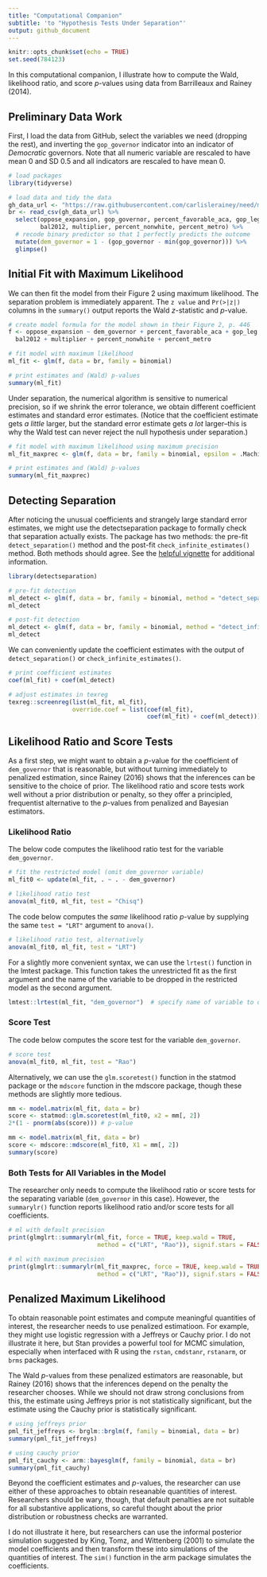 ```yaml
---
title: "Computational Companion"
subtitle: 'to "Hypothesis Tests Under Separation"'
output: github_document
---
```


```r
knitr::opts_chunk$set(echo = TRUE)
set.seed(784123)
```

In this computational companion, I illustrate how to compute the Wald, likelihood ratio, and score $p$-values using data from Barrilleaux and Rainey (2014).

## Preliminary Data Work

First, I load the data from GitHub, select the variables we need (dropping the rest), and inverting the `gop_governor` indicator into an indicator of *Democratic* governors. Note that all numeric variable are rescaled to have mean 0 and SD 0.5 and all indicators are rescaled to have mean 0.

```r

# load packages
library(tidyverse)

# load data and tidy the data
gh_data_url <- "https://raw.githubusercontent.com/carlislerainey/need/master/Data/politics_and_need_rescale.csv"
br <- read_csv(gh_data_url) %>% 
  select(oppose_expansion, gop_governor, percent_favorable_aca, gop_leg, percent_uninsured, 
         bal2012, multiplier, percent_nonwhite, percent_metro) %>%
  # recode binary predictor so that 1 perfectly predicts the outcome
  mutate(dem_governor = 1 - (gop_governor - min(gop_governor))) %>%
  glimpse()
```

## Initial Fit with Maximum Likelihood

We can then fit the model from their Figure 2 using maximum likelihood. The separation problem is immediately apparent. The `z value` and `Pr(>|z|)` columns in the `summary()` output reports the Wald $z$-statistic and $p$-value.

```r
# create model formula for the model shown in their Figure 2, p. 446
f <- oppose_expansion ~ dem_governor + percent_favorable_aca + gop_leg + percent_uninsured + 
  bal2012 + multiplier + percent_nonwhite + percent_metro

# fit model with maximum likelihood
ml_fit <- glm(f, data = br, family = binomial)

# print estimates and (Wald) p-values
summary(ml_fit)
```

Under separation, the numerical algorithm is sensitive to numerical precision, so if we shrink the error tolerance, we obtain different coefficient estimates and standard error estimates. (Notice that the coefficient estimate gets *a little* larger, but the standard error estimate gets *a lot* larger--this is why the Wald test can never reject the null hypothesis under separation.)

```r
# fit model with maximum likelihood using maximum precision
ml_fit_maxprec <- glm(f, data = br, family = binomial, epsilon = .Machine$double.eps, maxit = 10^10)

# print estimates and (Wald) p-values
summary(ml_fit_maxprec)
```

## Detecting Separation

After noticing the unusual coefficients and strangely large standard error estimates, we might use the detectseparation package to formally check that separation actually exists. The package has two methods: the pre-fit `detect_separation()` method and the post-fit `check_infinite_estimates()` method. Both methods should agree. See the [helpful vignette](https://cran.r-project.org/web/packages/detectseparation/vignettes/separation.html) for additional information.

```r
library(detectseparation)

# pre-fit detection
ml_detect <- glm(f, data = br, family = binomial, method = "detect_separation")
ml_detect

# post-fit detection
ml_detect <- glm(f, data = br, family = binomial, method = "detect_infinite_estimates")
ml_detect
```

We can conveniently update the coefficient estimates with the output of `detect_separation()` or `check_infinite_estimates()`.

```r
# print coefficient estimates
coef(ml_fit) + coef(ml_detect)

# adjust estimates in texreg
texreg::screenreg(list(ml_fit, ml_fit), 
                  override.coef = list(coef(ml_fit),
                                       coef(ml_fit) + coef(ml_detect)))
```

## Likelihood Ratio and Score Tests

As a first step, we might want to obtain a $p$-value for the coefficient of `dem_governor` that is reasonable, but without turning immediately to penalized estimation, since Rainey (2016) shows that the inferences can be sensitive to the choice of prior. The likelihood ratio and score tests work well without a prior distribution or penalty, so they offer a principled, frequentist alternative to the $p$-values from penalized and Bayesian estimators.

### Likelihood Ratio

The below code computes the likelihood ratio test for the variable `dem_governor`.

```r
# fit the restricted model (omit dem_governor variable)
ml_fit0 <- update(ml_fit, . ~ . - dem_governor)

# likelihood ratio test
anova(ml_fit0, ml_fit, test = "Chisq")
```

The code below computes the *same* likelihood ratio $p$-value by supplying the same `test = "LRT"` argument to `anova()`.

```r
# likelihood ratio test, alternatively
anova(ml_fit0, ml_fit, test = "LRT")
```

For a slightly more convenient syntax, we can use the `lrtest()` function in the lmtest package. This function takes the unrestricted fit as the first argument and the name of the variable to be dropped in the restricted model as the second argument.

```r
lmtest::lrtest(ml_fit, "dem_governor")  # specify name of variable to omit in the restricted model
```

### Score Test

The code below computes the score test for the variable `dem_governor`. 

```r
# score test
anova(ml_fit0, ml_fit, test = "Rao")
```

Alternatively, we can use the `glm.scoretest()` function in the statmod package or the `mdscore` function in the mdscore package, though these methods are slightly more tedious.

```r
mm <- model.matrix(ml_fit, data = br)
score <- statmod::glm.scoretest(ml_fit0, x2 = mm[, 2])
2*(1 - pnorm(abs(score))) # p-value
```

```r
mm <- model.matrix(ml_fit, data = br)
score <- mdscore::mdscore(ml_fit0, X1 = mm[, 2])
summary(score)
```

### Both Tests for All Variables in the Model

The researcher only needs to compute the likelihood ratio or score tests for the separating variable (`dem_governor` in this case). However, the `summarylr()` function reports likelihood ratio and/or score tests for all coefficients. 

```r
# ml with default precision
print(glmglrt::summarylr(ml_fit, force = TRUE, keep.wald = TRUE, 
                         method = c("LRT", "Rao")), signif.stars = FALSE)

# ml with maximum precision
print(glmglrt::summarylr(ml_fit_maxprec, force = TRUE, keep.wald = TRUE, 
                         method = c("LRT", "Rao")), signif.stars = FALSE)
```

## Penalized Maximum Likelihood

To obtain reasonable point estimates and compute meaningful quantities of interest, the researcher needs to use penalized estimatioon. For example, they might use logistic regression with a Jeffreys or Cauchy prior. I do not illustrate it here, but Stan provides a powerful tool for MCMC simulation, especially when interfaced with R using the `rstan`, `cmdstanr`, `rstanarm`, or `brms` packages.

The Wald $p$-values from these penalized estimators are reasonable, but Rainey (2016) shows that the inferences depend on the penalty the researcher chooses. While we should not draw strong conclusions from this, the estimate using Jeffreys prior is not statistically significant, but the estimate using the Cauchy prior is statistically significant.

```r
# using jeffreys prior
pml_fit_jeffreys <- brglm::brglm(f, family = binomial, data = br)
summary(pml_fit_jeffreys)

# using cauchy prior
pml_fit_cauchy <- arm::bayesglm(f, family = binomial, data = br)
summary(pml_fit_cauchy)
```

Beyond the coefficient estimates and $p$-values, the researcher can use either of these approaches to obtain reseanable quantities of interest. Researchers should be wary, though, that default penalties are not suitable for all substantive applications, so careful thought about the prior distribution or robustness checks are warranted.

I do not illustrate it here, but researchers can use the informal posterior simulation suggested by King, Tomz, and Wittenberg (2001) to simulate the model coefficients and then transform these into simulations of the quantities of interest. The `sim()` function in the arm package simulates the coefficients. 


